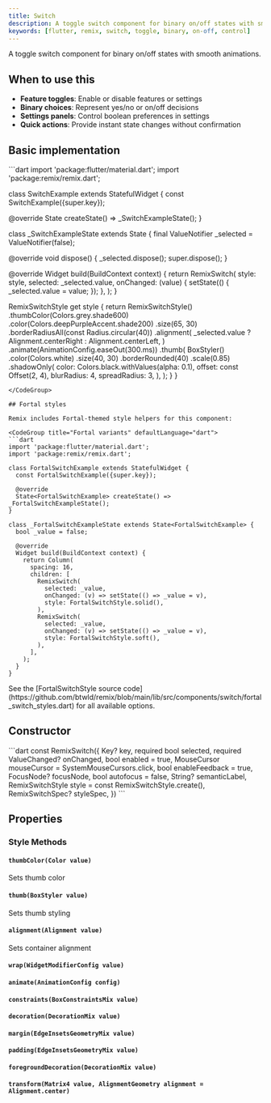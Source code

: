 ```yaml
---
title: Switch
description: A toggle switch component for binary on/off states with smooth animations
keywords: [flutter, remix, switch, toggle, binary, on-off, control]
---
```


A toggle switch component for binary on/off states with smooth animations.

## When to use this

- **Feature toggles**: Enable or disable features or settings
- **Binary choices**: Represent yes/no or on/off decisions
- **Settings panels**: Control boolean preferences in settings
- **Quick actions**: Provide instant state changes without confirmation

## Basic implementation

<CodeGroup title="Basic implementation" defaultLanguage="dart">
```dart
import 'package:flutter/material.dart';
import 'package:remix/remix.dart';

class SwitchExample extends StatefulWidget {
  const SwitchExample({super.key});

  @override
  State<SwitchExample> createState() => _SwitchExampleState();
}

class _SwitchExampleState extends State<SwitchExample> {
  final ValueNotifier<bool> _selected = ValueNotifier(false);

  @override
  void dispose() {
    _selected.dispose();
    super.dispose();
  }

  @override
  Widget build(BuildContext context) {
    return RemixSwitch(
      style: style,
      selected: _selected.value,
      onChanged: (value) {
        setState(() {
          _selected.value = value;
        });
      },
    );
  }

  RemixSwitchStyle get style {
    return RemixSwitchStyle()
        .thumbColor(Colors.grey.shade600)
        .color(Colors.deepPurpleAccent.shade200)
        .size(65, 30)
        .borderRadiusAll(const Radius.circular(40))
        .alignment(
          _selected.value ? Alignment.centerRight : Alignment.centerLeft,
        )
        .animate(AnimationConfig.easeOut(300.ms))
        .thumb(
          BoxStyler()
              .color(Colors.white)
              .size(40, 30)
              .borderRounded(40)
              .scale(0.85)
              .shadowOnly(
                color: Colors.black.withValues(alpha: 0.1),
                offset: const Offset(2, 4),
                blurRadius: 4,
                spreadRadius: 3,
              ),
        );
  }
}
```
</CodeGroup>

## Fortal styles

Remix includes Fortal-themed style helpers for this component:

<CodeGroup title="Fortal variants" defaultLanguage="dart">
```dart
import 'package:flutter/material.dart';
import 'package:remix/remix.dart';

class FortalSwitchExample extends StatefulWidget {
  const FortalSwitchExample({super.key});

  @override
  State<FortalSwitchExample> createState() => _FortalSwitchExampleState();
}

class _FortalSwitchExampleState extends State<FortalSwitchExample> {
  bool _value = false;

  @override
  Widget build(BuildContext context) {
    return Column(
      spacing: 16,
      children: [
        RemixSwitch(
          selected: _value,
          onChanged: (v) => setState(() => _value = v),
          style: FortalSwitchStyle.solid(),
        ),
        RemixSwitch(
          selected: _value,
          onChanged: (v) => setState(() => _value = v),
          style: FortalSwitchStyle.soft(),
        ),
      ],
    );
  }
}
```
</CodeGroup>

<Info>
  See the [FortalSwitchStyle source code](https://github.com/btwld/remix/blob/main/lib/src/components/switch/fortal_switch_styles.dart) for all available options.
</Info>

## Constructor
<CodeGroup title="Constructor" defaultLanguage="dart">
```dart
const RemixSwitch({
  Key? key,
  required bool selected,
  required ValueChanged<bool>? onChanged,
  bool enabled = true,
  MouseCursor mouseCursor = SystemMouseCursors.click,
  bool enableFeedback = true,
  FocusNode? focusNode,
  bool autofocus = false,
  String? semanticLabel,
  RemixSwitchStyle style = const RemixSwitchStyle.create(),
  RemixSwitchSpec? styleSpec,
})
```
</CodeGroup>


## Properties
### Style Methods

#### `thumbColor(Color value)`

Sets thumb color

#### `thumb(BoxStyler value)`

Sets thumb styling

#### `alignment(Alignment value)`

Sets container alignment

#### `wrap(WidgetModifierConfig value)`

#### `animate(AnimationConfig config)`

#### `constraints(BoxConstraintsMix value)`

#### `decoration(DecorationMix value)`

#### `margin(EdgeInsetsGeometryMix value)`

#### `padding(EdgeInsetsGeometryMix value)`

#### `foregroundDecoration(DecorationMix value)`

#### `transform(Matrix4 value, AlignmentGeometry alignment = Alignment.center)`

